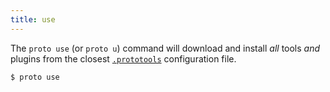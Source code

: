 ```yaml
---
title: use
---
```


The `proto use` (or `proto u`) command will download and install _all_ tools _and_ plugins from the
closest [`.prototools`](../config) configuration file.

```shell
$ proto use
```
